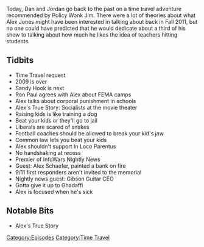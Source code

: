 {{Episode
    | title           = September 1, 2011
    | caption         = [https://knowledgefight.libsyn.com/knowledge-fight-september-1-2011 Listen to this episode on Libsyn]
    | episodeNumber   = 265
    | length          = 01:34:54
    | airDate         = February 18, 2019
    | coverageDate    = September 1, 2011
    | episodeType     = [[:Category:Time Travel|Time Travel]]
    | appearance      = [[Ron Paul]], [[Alex Schaefer]]
    | oocDrop         = You don't have to take vaccines, you can hit your children
    | previousEpisode = [[264: February 11-13, 2019]]
    | nextEpisode     = [[266: December 14, 2012]]
}}

{{Stub}}

Today, Dan and Jordan go back to the past on a time travel adventure recommended by Policy Wonk Jim. There were a lot of theories about what Alex Jones might have been interested in talking about back in Fall 2011, but no one could have predicted that he would dedicate about a third of his show to talking about how much he likes the idea of teachers hitting students.

==Tidbits==

*Time Travel request
*2009 is over
*Sandy Hook is next
*Ron Paul agrees with Alex about FEMA camps
*Alex talks about corporal punishment in schools
*Alex's True Story: Socialists at the movie theater
*Raising kids is like training a dog
*Beat your kids or they'll go to jail
*Liberals are scared of snakes
*Football coaches should be allowed to break your kid's jaw
*Common law lets you beat your kids
*Alex shouldn't support In Loco Parentus
*No handshaking at recess
*Premier of InfoWars Nightly News
*Guest: Alex Schaefer, painted a bank on fire
*9/11 first responders aren't invited to the memorial
*Nightly news guest: Gibson Guitar CEO
*Gotta give it up to Ghadaffi
*Alex is focused when he's sick

==Notable Bits==

*Alex's True Story

[[Category:Episodes]]
[[Category:Time Travel]]